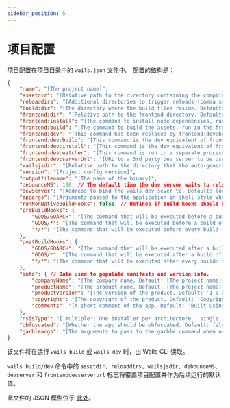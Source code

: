 ```yaml
---
sidebar_position: 5
---
```


# 项目配置

项目配置在项目目录中的 `wails.json` 文件中。 配置的结构是：

```json
{
    "name": "[The project name]",
    "assetdir": "[Relative path to the directory containing the compiled assets, this is normally inferred and could be left empty]",
    "reloaddirs": "[Additional directories to trigger reloads (comma separated), this is only used for some advanced asset configurations]",
    "build:dir": "[The directory where the build files reside. Defaults to 'build']",
    "frontend:dir": "[Relative path to the frontend directory. Defaults to 'frontend']",
    "frontend:install": "[The command to install node dependencies, run in the frontend directory - often `npm install`]",
    "frontend:build": "[The command to build the assets, run in the frontend directory - often `npm run build`]",
    "frontend:dev": "[This command has been replaced by frontend:dev:build. If frontend:dev:build is not specified will falls back to this command. \nIf this command is also not specified will falls back to frontend:build]",
    "frontend:dev:build": "[This command is the dev equivalent of frontend:build. If not specified falls back to frontend:dev]",
    "frontend:dev:install": "[This command is the dev equivalent of frontend:install. If not specified falls back to frontend:install]",
    "frontend:dev:watcher": "[This command is run in a separate process on `wails dev`. Useful for 3rd party watchers or starting 3d party dev servers]",
    "frontend:dev:serverUrl": "[URL to a 3rd party dev server to be used to serve assets, EG Vite. \nIf this is set to 'auto' then the devServerUrl will be inferred from the Vite output]",
    "wailsjsdir": "[Relative path to the directory that the auto-generated JS modules will be created]",
    "version": "[Project config version]",
    "outputfilename": "[The name of the binary]",
    "debounceMS": 100, // The default time the dev server waits to reload when it detects a change in assets
    "devServer": "[Address to bind the wails dev sever to. Default: localhost:34115]",
    "appargs": "[Arguments passed to the application in shell style when in dev mode]",
    "runNonNativeBuildHooks": false, // Defines if build hooks should be run though they are defined for an OS other than the host OS.
    "preBuildHooks": {
        "GOOS/GOARCH": "[The command that will be executed before a build of the specified GOOS/GOARCH: ${platform} is replaced with the "GOOS/GOARCH". The "GOOS/GOARCH" hook is executed before the "GOOS/*" and "*/*" hook.]",
        "GOOS/*": "[The command that will be executed before a build of the specified GOOS: ${platform} is replaced with the "GOOS/GOARCH". The "GOOS/*" hook is executed before the "*/*" hook.]",
        "*/*": "[The command that will be executed before every build: ${platform} is replaced with the "GOOS/GOARCH".]"
    },
    "postBuildHooks": {
        "GOOS/GOARCH": "[The command that will be executed after a build of the specified GOOS/GOARCH: ${platform} is replaced with the "GOOS/GOARCH" and ${bin} with the path to the compiled binary. The "GOOS/GOARCH" hook is executed before the "GOOS/*" and "*/*" hook.]",
        "GOOS/*": "[The command that will be executed after a build of the specified GOOS: ${platform} is replaced with the "GOOS/GOARCH" and ${bin} with the path to the compiled binary. The "GOOS/*" hook is executed before the "*/*" hook.]",
        "*/*": "[The command that will be executed after every build: ${platform} is replaced with the "GOOS/GOARCH" and ${bin} with the path to the compiled binary.]"
    },
    "info": { // Data used to populate manifests and version info.
        "companyName": "[The company name. Default: [The project name]]",
        "productName": "[The product name. Default: [The project name]]",
        "productVersion": "[The version of the product. Default: '1.0.0']",
        "copyright": "[The copyright of the product. Default: 'Copyright.........']",
        "comments": "[A short comment of the app. Default: 'Built using Wails (https://wails.app)']"
    },
    "nsisType": "['multiple': One installer per architecture. 'single': Single universal installer for all architectures being built. Default: 'multiple']",
    "obfuscated": "[Whether the app should be obfuscated. Default: false]",
    "garbleargs": "[The arguments to pass to the garble command when using the obfuscated flag]"
}
```

该文件将在运行 `wails build` 或 `wails dev` 时，由 Wails CLI 读取。

`wails build/dev` 命令中的 `assetdir`、`reloaddirs`、`wailsjsdir`、`debounceMS`、`devserver` 和 `frontenddevserverurl` 标志将覆盖项目配置并作为后续运行的默认值。

此文件的 JSON 模型位于 [此处](https://wails.io/schemas/config.v2.json)。
